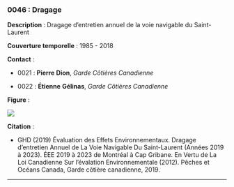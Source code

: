 ### 0046 : Dragage {-}

<!-- -------------------------------------------------- -->
**Description** : Dragage d'entretien annuel de la voie navigable du Saint-Laurent

<!-- -------------------------------------------------- -->


<!-- -------------------------------------------------- -->

  **Couverture temporelle** : 1985 - 2018



<!-- -------------------------------------------------- -->
**Contact** :


  - 0021 : **Pierre** **Dion**, *Garde Côtières Canadienne*

  - 0022 : **Étienne** **Gélinas**, *Garde Côtières Canadienne*


<!-- -------------------------------------------------- -->
**Figure** :

![](../figures/figures-format/data0046.png)


<!-- -------------------------------------------------- -->
**Citation** :


  - GHD (2019) Évaluation des Effets Environnementaux. Dragage d’entretien Annuel de La Voie Navigable Du Saint-Laurent (Années 2019 à 2023). ÉEE 2019 à 2023 de Montréal à Cap Gribane. En Vertu de La Loi Canadienne Sur l’évalation Environnementale (2012). Pêches et Océans Canada, Garde côtière canadienne, 2019.




<!-- -------------------------------------------------- -->



<hr>
<br>
